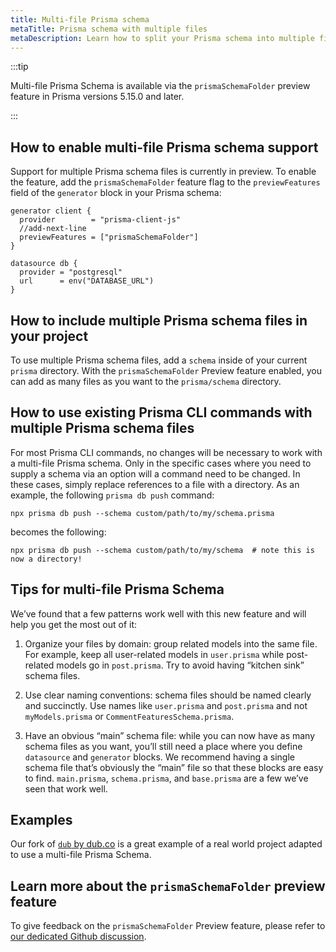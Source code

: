 ```yaml
---
title: Multi-file Prisma schema
metaTitle: Prisma schema with multiple files
metaDescription: Learn how to split your Prisma schema into multiple files.
---
```


:::tip

Multi-file Prisma Schema is available via the `prismaSchemaFolder` preview feature in Prisma versions 5.15.0 and later.

:::

## How to enable multi-file Prisma schema support

Support for multiple Prisma schema files is currently in preview. To enable the feature, add the `prismaSchemaFolder` feature flag to the `previewFeatures` field of the `generator` block in your Prisma schema: 

```prisma file=schema.prisma showLineNumbers
generator client {
  provider        = "prisma-client-js"
  //add-next-line
  previewFeatures = ["prismaSchemaFolder"]
}

datasource db {
  provider = "postgresql"
  url      = env("DATABASE_URL")
}
```

## How to include multiple Prisma schema files in your project

To use multiple Prisma schema files, add a `schema` inside of your current `prisma` directory. With the `prismaSchemaFolder` Preview feature enabled, you can add as many files as you want to the `prisma/schema` directory.

## How to use existing Prisma CLI commands with multiple Prisma schema files

For most Prisma CLI commands, no changes will be necessary to work with a multi-file Prisma schema. Only in the specific cases where you need to supply a schema via an option will a command need to be changed. In these cases, simply replace references to a file with a directory. As an example, the following `prisma db push` command:

```terminal
npx prisma db push --schema custom/path/to/my/schema.prisma
```

becomes the following:

```terminal
npx prisma db push --schema custom/path/to/my/schema  # note this is now a directory!
```

## Tips for multi-file Prisma Schema

We’ve found that a few patterns work well with this new feature and will help you get the most out of it:

1. Organize your files by domain: group related models into the same file. For example, keep all user-related models in `user.prisma` while post-related models go in `post.prisma`. Try to avoid having “kitchen sink” schema files.

1. Use clear naming conventions: schema files should be named clearly and succinctly. Use names like `user.prisma` and `post.prisma` and not `myModels.prisma` or `CommentFeaturesSchema.prisma`.

1. Have an obvious “main” schema file: while you can now have as many schema files as you want, you’ll still need a place where you define `datasource` and `generator` blocks. We recommend having a single schema file that’s obviously the “main” file so that these blocks are easy to find. `main.prisma`, `schema.prisma`, and `base.prisma` are a few we’ve seen that work well.

## Examples

Our fork of [`dub` by dub.co](https://github.com/prisma/dub) is a great example of a real world project adapted to use a multi-file Prisma Schema.

## Learn more about the `prismaSchemaFolder` preview feature

To give feedback on the `prismaSchemaFolder` Preview feature, please refer to [our dedicated Github discussion](https://github.com/prisma/prisma/issues/1122).
